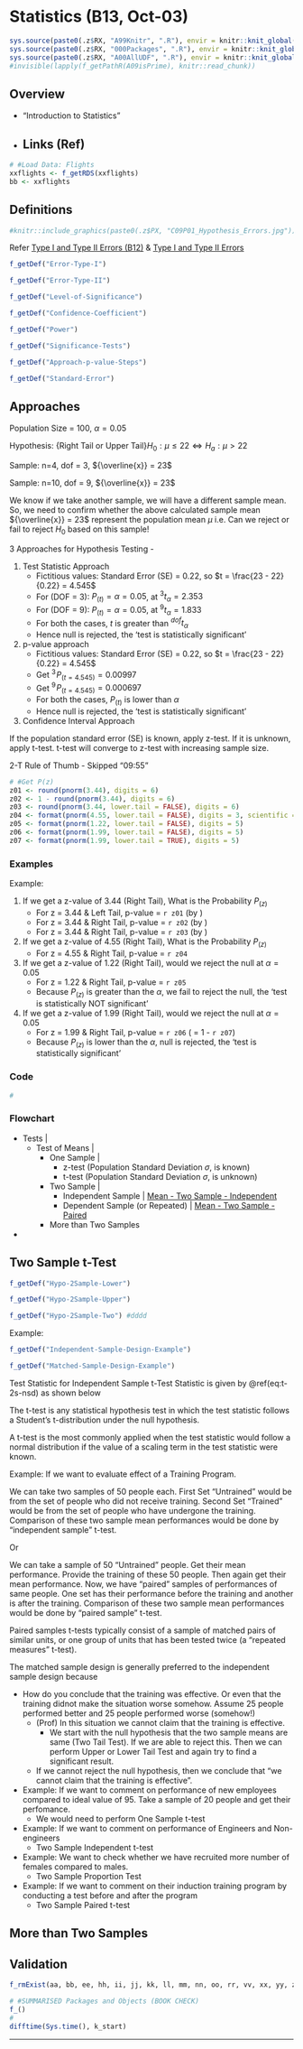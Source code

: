 # Statistics (B13, Oct-03) {#b13}

```r
sys.source(paste0(.z$RX, "A99Knitr", ".R"), envir = knitr::knit_global())
sys.source(paste0(.z$RX, "000Packages", ".R"), envir = knitr::knit_global())
sys.source(paste0(.z$RX, "A00AllUDF", ".R"), envir = knitr::knit_global())
#invisible(lapply(f_getPathR(A09isPrime), knitr::read_chunk))
```

## Overview

- "Introduction to Statistics"


- Links (Ref)
  - 


```r
# #Load Data: Flights
xxflights <- f_getRDS(xxflights)
bb <- xxflights
```

## Definitions

```r
#knitr::include_graphics(paste0(.z$PX, "C09P01_Hypothesis_Errors.jpg")) #iiii
```

Refer [Type I and Type II Errors (B12)](#errors-ab-b12, "b12") & [Type I and Type II Errors](#errors-ab-c09, "c09")

```r
f_getDef("Error-Type-I")
```

```r
f_getDef("Error-Type-II") 
```

```r
f_getDef("Level-of-Significance")
```

```r
f_getDef("Confidence-Coefficient") 
```

```r
f_getDef("Power")
```

```r
f_getDef("Significance-Tests")
```

```r
f_getDef("Approach-p-value-Steps") 
```

```r
f_getDef("Standard-Error")
```


## Approaches {.tabset .tabset-fade}

Population Size = 100, ${\alpha} = 0.05$

Hypothesis: $\text{\{Right Tail or Upper Tail\} } {H_0} : {\mu} \leq 22 \iff {H_a}: {\mu} > 22$

Sample: n=4, dof = 3, ${\overline{x}} = 23$

Sample: n=10, dof = 9, ${\overline{x}} = 23$


We know if we take another sample, we will have a different sample mean. So, we need to confirm whether the above calculated sample mean ${\overline{x}} = 23$ represent the population mean ${\mu}$ i.e. Can we reject or fail to reject ${H_0}$ based on this sample!

3 Approaches for Hypothesis Testing - 

1.  Test Statistic Approach
    - Fictitious values: Standard Error (SE) = 0.22, so $t = \frac{23 - 22}{0.22} = 4.545$
    - For (DOF = 3): $P_{(t)} = {\alpha} = 0.05$, at ${}^{3}t_{\alpha} = 2.353$
    - For (DOF = 9): $P_{(t)} = {\alpha} = 0.05$, at ${}^{9}t_{\alpha} = 1.833$
    - For both the cases, ${t}$ is greater than ${}^{dof}t_{\alpha}$
    - Hence null is rejected, the 'test is statistically significant'
1.  p-value approach 
    - Fictitious values: Standard Error (SE) = 0.22, so $t = \frac{23 - 22}{0.22} = 4.545$
    - Get ${}^3\!P_{(t = 4.545)} = 0.00997$
    - Get ${}^9\!P_{(t = 4.545)} = 0.000697$
    - For both the cases, $P_{(t)}$ is lower than ${\alpha}$
    - Hence null is rejected, the 'test is statistically significant'

1.  Confidence Interval Approach


If the population standard error (SE) is known, apply z-test. If it is unknown, apply t-test. t-test will converge to z-test with increasing sample size.

2-T Rule of Thumb - Skipped "09:55"


```r
# #Get P(z)
z01 <- round(pnorm(3.44), digits = 6)
z02 <- 1 - round(pnorm(3.44), digits = 6)
z03 <- round(pnorm(3.44, lower.tail = FALSE), digits = 6)
z04 <- format(pnorm(4.55, lower.tail = FALSE), digits = 3, scientific = FALSE)
z05 <- format(pnorm(1.22, lower.tail = FALSE), digits = 5)
z06 <- format(pnorm(1.99, lower.tail = FALSE), digits = 5)
z07 <- format(pnorm(1.99, lower.tail = TRUE), digits = 5)
```

### Examples {.unlisted .unnumbered}

Example: 

1. \textcolor{pink}{Question:} If we get a z-value of 3.44 (Right Tail), What is the Probability $P_{(z)}$
    - For z = 3.44 & Left Tail, p-value = `r z01` (by \textcolor{pink}{`pnorm(z)`})
    - For z = 3.44 & Right Tail, p-value = `r z02` (by \textcolor{pink}{`1 - pnorm(z)`})
    - For z = 3.44 & Right Tail, p-value = `r z03` (by \textcolor{pink}{`pnorm(z, lower.tail = FALSE)`})
1. \textcolor{pink}{Question:} If we get a z-value of 4.55 (Right Tail), What is the Probability $P_{(z)}$
    - For z = 4.55 & Right Tail, p-value = `r z04` 
1. \textcolor{pink}{Question:} If we get a z-value of 1.22 (Right Tail), would we reject the null at ${\alpha} = 0.05$
    - For z = 1.22 & Right Tail, p-value = `r z05` 
    - Because $P_{(z)}$ is greater than the ${\alpha}$, we fail to reject the null, the 'test is statistically NOT significant'
1.  \textcolor{pink}{Question:} If we get a z-value of 1.99 (Right Tail), would we reject the null at ${\alpha} = 0.05$
    - For z = 1.99 & Right Tail, p-value = `r z06` ( = 1 - `r z07`)
    - Because $P_{(z)}$ is lower than the ${\alpha}$, null is rejected, the 'test is statistically significant'    

### Code {.unlisted .unnumbered}

```r
#
```

### Flowchart

- Tests |
  - Test of Means |
    - One Sample |
      - z-test (Population Standard Deviation ${\sigma}$, is known)
      - t-test (Population Standard Deviation ${\sigma}$, is unknown)
    - Two Sample | 
      - Independent Sample | [Mean - Two Sample - Independent](#mean-2s-sd "c10")
      - Dependent Sample (or Repeated) | [Mean - Two Sample - Paired](#mean-paired-c10 "c10")
    - More than Two Samples
-

## Two Sample t-Test

```r
f_getDef("Hypo-2Sample-Lower")
```

```r
f_getDef("Hypo-2Sample-Upper")
```

```r
f_getDef("Hypo-2Sample-Two") #dddd
```

Example: 

```r
f_getDef("Independent-Sample-Design-Example")
```

```r
f_getDef("Matched-Sample-Design-Example")
```

Test Statistic for Independent Sample t-Test Statistic is given by \@ref(eq:t-2s-nsd) as shown below

\begin{equation}
  t = \frac{({\overline{x}}_1 - {\overline{x}}_2) - {D}_0}{{\sigma}_{({\overline{x}}_1 - {\overline{x}}_2)}} = \frac{({\overline{x}}_1 - {\overline{x}}_2) - {D}_0}{\sqrt{\frac{{s}_1^2}{{n}_1} + \frac{{s}_2^2}{{n}_2}}}
\end{equation}

The t-test is any statistical hypothesis test in which the test statistic follows a Student's t-distribution under the null hypothesis.

A t-test is the most commonly applied when the test statistic would follow a normal distribution if the value of a scaling term in the test statistic were known. 


Example: If we want to evaluate effect of a Training Program.

We can take two samples of 50 people each. First Set "Untrained" would be from the set of people who did not receive training. Second Set "Trained" would be from the set of people who have undergone the training. Comparison of these two sample mean performances would be done by "independent sample" t-test.

Or

We can take a sample of 50 "Untrained" people. Get their mean performance. Provide the training of these 50 people. Then again get their mean performance. Now, we have "paired" samples of performances of same people. One set has their performance before the training and another is after the training. Comparison of these two sample mean performances would be done by "paired sample" t-test.

Paired samples t-tests typically consist of a sample of matched pairs of similar units, or one group of units that has been tested twice (a "repeated measures" t-test). 

The matched sample design is generally preferred to the independent sample design because \textcolor{pink}{the matched-sample procedure often improves the precision of the estimate.}

- \textcolor{pink}{Question:} How do you conclude that the training was effective. Or even that the training didnot make the situation worse somehow. Assume 25 people performed better and 25 people performed worse (somehow!)
  - (Prof) In this situation we cannot claim that the training is effective.
    - We start with the null hypothesis that the two sample means are same (Two Tail Test). If we are able to reject this. Then we can perform Upper or Lower Tail Test and again try to find a significant result.
  - If we cannot reject the null hypothesis, then we conclude that "we cannot claim that the training is effective".


- Example: If we want to comment on performance of new employees compared to ideal value of 95. Take a sample of 20 people and get their perfomance. 
  - We would need to perform One Sample t-test
- Example: If we want to comment on performance of Engineers and Non-engineers
  - Two Sample Independent t-test
- Example: We want to check whether we have recruited more number of females compared to males. 
  - Two Sample Proportion Test
- Example: If we want to comment on their induction training program by conducting a test before and after the program
  - Two Sample Paired t-test

## More than Two Samples




## Validation {.unlisted .unnumbered .tabset .tabset-fade}

```r
f_rmExist(aa, bb, ee, hh, ii, jj, kk, ll, mm, nn, oo, rr, vv, xx, yy, zz, z01, z02, z03, z04, z05, z06, z07)
```

```r
# #SUMMARISED Packages and Objects (BOOK CHECK)
f_()
#
difftime(Sys.time(), k_start)
```

****

